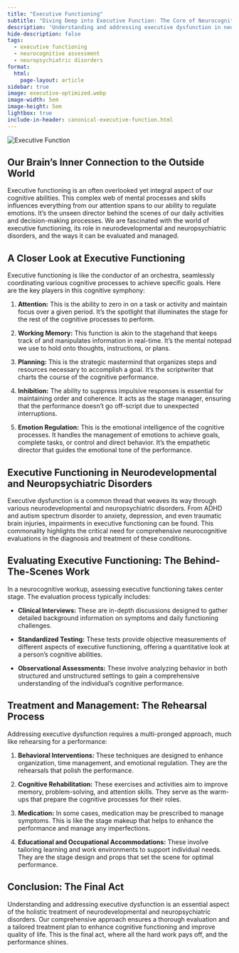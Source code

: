 ```yaml
---
title: "Executive Functioning"
subtitle: "Diving Deep into Executive Function: The Core of Neurocognitive Health"
description: 'Understanding and addressing executive dysfunction in neurodevelopmental and neuropsychiatric disorders, including ADHD, autism, anxiety, and traumatic brain injuries. Comprehensive evaluation and personalized treatment plans.'
hide-description: false
tags:
  - executive functioning
  - neurocognitive assessment
  - neuropsychiatric disorders
format:
  html:
    page-layout: article
sidebar: true
image: executive-optimized.webp
image-width: 5em
image-height: 5em
lightbox: true
include-in-header: canonical-executive-function.html
---
```


![](executive-optimized.webp "Executive Function"){fig-alt="A brainworkup
logo for executive function."}

## Our Brain's Inner Connection to the Outside World

Executive functioning is an often overlooked yet integral aspect of our
cognitive abilities. This complex web of mental processes and skills influences
everything from our attention spans to our ability to regulate emotions. It's
the unseen director behind the scenes of our daily activities and
decision-making processes. We are fascinated with the world of executive functioning, its role in neurodevelopmental and
neuropsychiatric disorders, and the ways it can be evaluated and managed.

## A Closer Look at Executive Functioning

Executive functioning is like the conductor of an orchestra, seamlessly coordinating various cognitive processes to achieve specific goals. Here are the key players in this cognitive symphony:

1. **Attention:** This is the ability to zero in on a task or activity and maintain focus over a given period. It's the spotlight that illuminates the stage for the rest of the cognitive processes to perform.

2. **Working Memory:** This function is akin to the stagehand that keeps track of and manipulates information in real-time. It's the mental notepad we use to hold onto thoughts, instructions, or plans.

3. **Planning:** This is the strategic mastermind that organizes steps and resources necessary to accomplish a goal. It's the scriptwriter that charts the course of the cognitive performance.

4. **Inhibition:** The ability to suppress impulsive responses is essential for maintaining order and coherence. It acts as the stage manager, ensuring that the performance doesn't go off-script due to unexpected interruptions.

5. **Emotion Regulation:** This is the emotional intelligence of the cognitive processes. It handles the management of emotions to achieve goals, complete tasks, or control and direct behavior. It's the empathetic director that guides the emotional tone of the performance.

## Executive Functioning in Neurodevelopmental and Neuropsychiatric Disorders

Executive dysfunction is a common thread that weaves its way through various neurodevelopmental and neuropsychiatric disorders. From ADHD and autism spectrum disorder to anxiety, depression, and even traumatic brain injuries, impairments in executive functioning can be found. This commonality highlights the critical need for comprehensive neurocognitive evaluations in the diagnosis and treatment of these conditions.

## Evaluating Executive Functioning: The Behind-The-Scenes Work

In a neurocognitive workup, assessing executive functioning takes center stage. The evaluation process typically includes:

- **Clinical Interviews:** These are in-depth discussions designed to gather detailed background information on symptoms and daily functioning challenges.

- **Standardized Testing:** These tests provide objective measurements of different aspects of executive functioning, offering a quantitative look at a person's cognitive abilities.

- **Observational Assessments:** These involve analyzing behavior in both structured and unstructured settings to gain a comprehensive understanding of the individual's cognitive performance.

## Treatment and Management: The Rehearsal Process

Addressing executive dysfunction requires a multi-pronged approach, much like rehearsing for a performance:

1. **Behavioral Interventions:** These techniques are designed to enhance organization, time management, and emotional regulation. They are the rehearsals that polish the performance.

2. **Cognitive Rehabilitation:** These exercises and activities aim to improve memory, problem-solving, and attention skills. They serve as the warm-ups that prepare the cognitive processes for their roles.

3. **Medication:** In some cases, medication may be prescribed to manage symptoms. This is like the stage makeup that helps to enhance the performance and manage any imperfections.

4. **Educational and Occupational Accommodations:** These involve tailoring learning and work environments to support individual needs. They are the stage design and props that set the scene for optimal performance.

## Conclusion: The Final Act

Understanding and addressing executive dysfunction is an essential aspect of the holistic treatment of neurodevelopmental and neuropsychiatric disorders. Our comprehensive approach ensures a thorough evaluation and a tailored treatment plan to enhance cognitive functioning and improve quality of life. This is the final act, where all the hard work pays off, and the performance shines.
